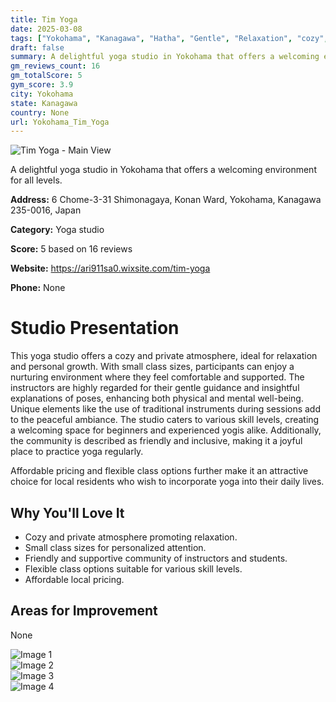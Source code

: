```yaml
---
title: Tim Yoga
date: 2025-03-08
tags: ["Yokohama", "Kanagawa", "Hatha", "Gentle", "Relaxation", "cozy", "welcoming", "Yokohama"]  
draft: false
summary: A delightful yoga studio in Yokohama that offers a welcoming environment for all levels.
gm_reviews_count: 16
gm_totalScore: 5
gym_score: 3.9
city: Yokohama
state: Kanagawa
country: None
url: Yokohama_Tim_Yoga
---
```


<div className="aspect-[16/9] relative my-8">
  <img 
    src="https://lh5.googleusercontent.com/p/AF1QipOUcVy06s8JNUeE7zS0Gi9PZ6SI-_LE85Ud-1vO=w1920-h1080-k-no"
    alt="Tim Yoga - Main View"
    className="object-cover absolute inset-0 w-full h-full rounded-lg"
  />
</div>

A delightful yoga studio in Yokohama that offers a welcoming environment for all levels.

**Address:** 6 Chome-3-31 Shimonagaya, Konan Ward, Yokohama, Kanagawa 235-0016, Japan

**Category:** Yoga studio

**Score:** 5 based on 16 reviews

**Website:** https://ari911sa0.wixsite.com/tim-yoga

**Phone:** None

# Studio Presentation

This yoga studio offers a cozy and private atmosphere, ideal for relaxation and personal growth. With small class sizes, participants can enjoy a nurturing environment where they feel comfortable and supported. The instructors are highly regarded for their gentle guidance and insightful explanations of poses, enhancing both physical and mental well-being. Unique elements like the use of traditional instruments during sessions add to the peaceful ambiance. The studio caters to various skill levels, creating a welcoming space for beginners and experienced yogis alike. Additionally, the community is described as friendly and inclusive, making it a joyful place to practice yoga regularly.

Affordable pricing and flexible class options further make it an attractive choice for local residents who wish to incorporate yoga into their daily lives.

## Why You'll Love It

- Cozy and private atmosphere promoting relaxation.
- Small class sizes for personalized attention.
- Friendly and supportive community of instructors and students.
- Flexible class options suitable for various skill levels.
- Affordable local pricing.

## Areas for Improvement

None

<div className="grid grid-cols-1 xl:grid-cols-2 gap-4 my-8">
<div className="aspect-[4/3] relative"><img src="https://lh5.googleusercontent.com/p/AF1QipPMfqR5eAkPqlexToUF3sla9K4zL6hoBmFm8Ik7=w1920-h1080-k-no" alt="Image 1" className="object-cover absolute inset-0 w-full h-full rounded-lg" /></div>
<div className="aspect-[4/3] relative"><img src="https://lh5.googleusercontent.com/p/AF1QipOxoIZoqiIk0U_5adqHbtaXkKcmZSqMMfveBs-0=w1920-h1080-k-no" alt="Image 2" className="object-cover absolute inset-0 w-full h-full rounded-lg" /></div>
<div className="aspect-[4/3] relative"><img src="https://lh5.googleusercontent.com/p/AF1QipPOx5L7uS4WFN-ZVK1h-k-ZiO3rgWbCBYKWo11X=w1920-h1080-k-no" alt="Image 3" className="object-cover absolute inset-0 w-full h-full rounded-lg" /></div>
<div className="aspect-[4/3] relative"><img src="https://lh5.googleusercontent.com/p/AF1QipOKaZWERszXgxkrCxP_TrBzvrKD6LNdIJo0Zp5X=w1920-h1080-k-no" alt="Image 4" className="object-cover absolute inset-0 w-full h-full rounded-lg" /></div>
</div>